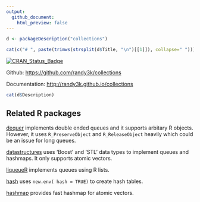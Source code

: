 ```yaml
---
output:
  github_document:
    html_preview: false
---
```

<!-- README.md is generated from README.Rmd. Please edit that file -->


```r
d <- packageDescription("collections")
```

```r
cat(c("# ", paste(trimws(strsplit(d$Title, "\n")[[1]]), collapse=" ")))
```

[![CRAN\_Status\_Badge](http://www.r-pkg.org/badges/version/collections)](https://cran.r-project.org/package=collections)

Github: [https://github.com/randy3k/collections](https://github.com/randy3k/collections)

Documentation: [http://randy3k.github.io/collections](https://randy3k.github.io/collections)

```r
cat(d$Description)
```

## Related R packages

[dequer](https://CRAN.R-project.org/package=dequer) implements double ended queues and it supports arbitary R objects. However, it uses `R_PreserveObject` and `R_ReleaseObject` heavily which could be an issue for long queues.

[datastructures](https://CRAN.R-project.org/package=datastructures) uses 'Boost' and 'STL' data types to implement queues and hashmaps. It only supports atomic vectors.

[liqueueR](https://CRAN.R-project.org/package=liqueueR) implements queues using R lists.

[hash](https://CRAN.R-project.org/package=hash) uses  `new.env( hash = TRUE)` to create hash tables.

[hashmap](https://CRAN.R-project.org/package=hashmap) provides fast hashmap for atomic vectors.
